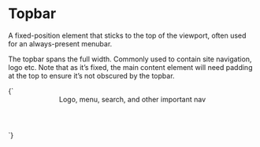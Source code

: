 
<Meta title="Utilities/Topbar" />

# Topbar

A fixed-position element that sticks to the top of the viewport, often used for an always-present menubar.

The topbar spans the full width. Commonly used to contain site navigation, logo etc. Note that as it’s fixed, the main content element will need padding at the top to ensure it’s not obscured by the topbar.

<Canvas>
  <Story name="Topbar">
    {`
      <header class="o-topbar">
        Logo, menu, search, and other important nav
      </header>
    `}
  </Story>
</Canvas>
